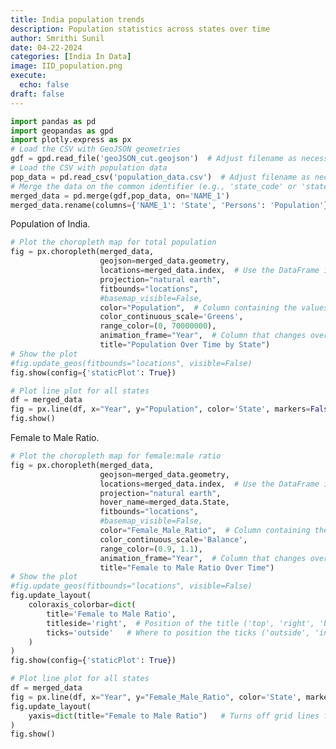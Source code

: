 ```yaml
---
title: India population trends
description: Population statistics across states over time
author: Smrithi Sunil
date: 04-22-2024
categories: [India In Data]
image: IID_population.png
execute:
  echo: false
draft: false
---
```


```python
import pandas as pd
import geopandas as gpd
import plotly.express as px
# Load the CSV with GeoJSON geometries
gdf = gpd.read_file('geoJSON_cut.geojson')  # Adjust filename as necessary
# Load the CSV with population data
pop_data = pd.read_csv('population_data.csv')  # Adjust filename as necessary
# Merge the data on the common identifier (e.g., 'state_code' or 'state_name')
merged_data = pd.merge(gdf,pop_data, on='NAME_1')
merged_data.rename(columns={'NAME_1': 'State', 'Persons': 'Population'}, inplace=True)
```

Population of India.

```python
# Plot the choropleth map for total population
fig = px.choropleth(merged_data,
                    geojson=merged_data.geometry,
                    locations=merged_data.index,  # Use the DataFrame index as locations
                    projection="natural earth",
                    fitbounds="locations",
                    #basemap_visible=False,
                    color="Population",  # Column containing the values to color
                    color_continuous_scale='Greens',
                    range_color=(0, 70000000),
                    animation_frame="Year",  # Column that changes over time
                    title="Population Over Time by State")
# Show the plot
#fig.update_geos(fitbounds="locations", visible=False)
fig.show(config={'staticPlot': True})

# Plot line plot for all states
df = merged_data
fig = px.line(df, x="Year", y="Population", color='State', markers=False)
fig.show()
```
Female to Male Ratio.

```python
# Plot the choropleth map for female:male ratio
fig = px.choropleth(merged_data,
                    geojson=merged_data.geometry,
                    locations=merged_data.index,  # Use the DataFrame index as locations
                    projection="natural earth",
                    hover_name=merged_data.State,
                    fitbounds="locations",
                    #basemap_visible=False,
                    color="Female_Male_Ratio",  # Column containing the values to color
                    color_continuous_scale='Balance',
                    range_color=(0.9, 1.1),
                    animation_frame="Year",  # Column that changes over time
                    title="Female to Male Ratio Over Time")
# Show the plot
#fig.update_geos(fitbounds="locations", visible=False)
fig.update_layout(
    coloraxis_colorbar=dict(
        title='Female to Male Ratio',
        titleside='right',  # Position of the title ('top', 'right', 'bottom', 'left')
        ticks='outside'   # Where to position the ticks ('outside', 'inside')
    )
)
fig.show(config={'staticPlot': True})

# Plot line plot for all states
df = merged_data
fig = px.line(df, x="Year", y="Female_Male_Ratio", color='State', markers=False, range_y=[0.7, 1.3])
fig.update_layout(
    yaxis=dict(title="Female to Male Ratio")   # Turns off grid lines for y-axis
)
fig.show()
```
